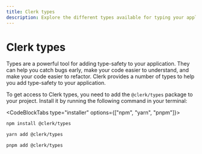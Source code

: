 ```yaml
---
title: Clerk types
description: Explore the different types available for typing your application.
---
```


# Clerk types

Types are a powerful tool for adding type-safety to your application. They can help you catch bugs early, make your code easier to understand, and make your code easier to refactor. Clerk provides a number of types to help you add type-safety to your application.

To get access to Clerk types, you need to add the `@clerk/types` package to your project. Install it by running the following command in your terminal:

<CodeBlockTabs type="installer" options={["npm", "yarn", "pnpm"]}>
  ```bash {{ filename: 'terminal' }}
  npm install @clerk/types
  ```

  ```bash {{ filename: 'terminal' }}
  yarn add @clerk/types
  ```

  ```bash {{ filename: 'terminal' }}
  pnpm add @clerk/types
  ```
</CodeBlockTabs>
